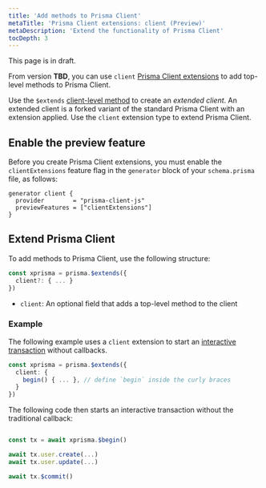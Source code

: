 ```yaml
---
title: 'Add methods to Prisma Client'
metaTitle: 'Prisma Client extensions: client (Preview)'
metaDescription: 'Extend the functionality of Prisma Client'
tocDepth: 3
---
```


<TopBlock>

<Admonition type="info">

This page is in draft.

</Admonition>

From version **TBD**, you can use `client` [Prisma Client extensions](/concepts/components/prisma-client/client-extensions) to add top-level methods to Prisma Client.

Use the `$extends` [client-level method](/reference/api-reference/prisma-client-reference#client-methods) to create an _extended client_. An extended client is a forked variant of the standard Prisma Client with an extension applied. Use the `client` extension type to extend Prisma Client.

</TopBlock>

## Enable the preview feature

Before you create Prisma Client extensions, you must enable the `clientExtensions` feature flag in the `generator` block of your `schema.prisma` file, as follows:

```prisma
generator client {
  provider        = "prisma-client-js"
  previewFeatures = ["clientExtensions"]
}
```

## Extend Prisma Client

To add methods to Prisma Client, use the following structure:

```ts
const xprisma = prisma.$extends({
  client?: { ... }
})
```

- `client`: An optional field that adds a top-level method to the client

### Example

The following example uses a `client` extension to start an [interactive transaction](/concepts/components/prisma-client/transactions#interactive-transactions-in-preview) without callbacks.

```ts
const xprisma = prisma.$extends({
  client: {
    begin() { ... }, // define `begin` inside the curly braces
  }
})
```

The following code then starts an interactive transaction without the traditional callback:

```ts

const tx = await xprisma.$begin()

await tx.user.create(...)
await tx.user.update(...)

await tx.$commit()

```
